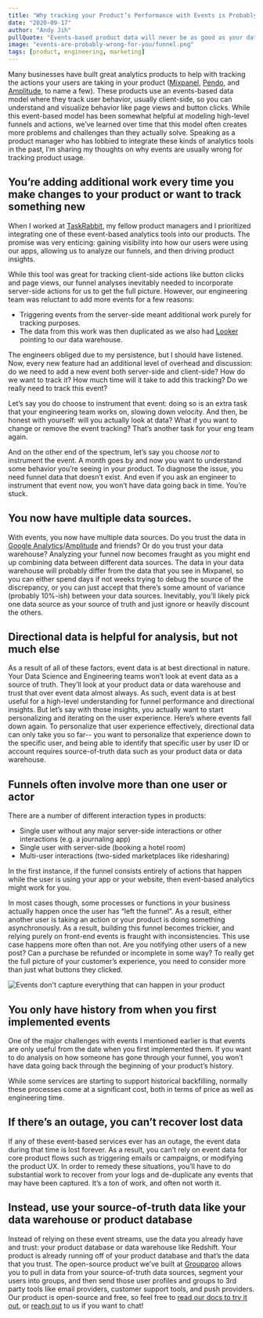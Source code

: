```yaml
---
title: "Why tracking your Product’s Performance with Events is Probably Wrong"
date: "2020-09-17"
author: "Andy Jih"
pullQuote: "Events-based product data will never be as good as your data warehouse"
image: "events-are-probably-wrong-for-you/funnel.png"
tags: [product, engineering, marketing]
---
```


Many businesses have built great analytics products to help with tracking the actions your users are taking in your product ([Mixpanel](http://mixpanel.com), [Pendo](http://pendo.io), and [Amplitude](http://amplitude.com), to name a few). These products use an events-based data model where they track user behavior, usually client-side, so you can understand and visualize behavior like page views and button clicks. While this event-based model has been somewhat helpful at modeling high-level funnels and actions, we’ve learned over time that this model often creates more problems and challenges than they actually solve. Speaking as a product manager who has lobbied to integrate these kinds of analytics tools in the past, I’m sharing my thoughts on why events are usually wrong for tracking product usage.

## **You’re adding additional work every time you make changes to your product or want to track something new**

When I worked at [TaskRabbit](http://taskrabbit.com), my fellow product managers and I prioritized integrating one of these event-based analytics tools into our products. The promise was very enticing: gaining visibility into how our users were using our apps, allowing us to analyze our funnels, and then driving product insights.

While this tool was great for tracking client-side actions like button clicks and page views, our funnel analyses inevitably needed to incorporate server-side actions for us to get the full picture. However, our engineering team was reluctant to add more events for a few reasons:

- Triggering events from the server-side meant additional work purely for tracking purposes.
- The data from this work was then duplicated as we also had [Looker](http://looker.com) pointing to our data warehouse.

The engineers obliged due to my persistence, but I should have listened. Now, every new feature had an additional level of overhead and discussion: do we need to add a new event both server-side and client-side? How do we want to track it? How much time will it take to add this tracking? Do we really need to track this event?

Let’s say you do choose to instrument that event: doing so is an extra task that your engineering team works on, slowing down velocity. And then, be honest with yourself: will you actually look at data? What if you want to change or remove the event tracking? That’s another task for your eng team again.

And on the other end of the spectrum, let’s say you choose _not_ to instrument the event. A month goes by and now you want to understand some behavior you’re seeing in your product. To diagnose the issue, you need funnel data that doesn’t exist. And even if you ask an engineer to instrument that event now, you won’t have data going back in time. You’re stuck.

## **You now have multiple data sources.**

With events, you now have multiple data sources. Do you trust the data in [Google Analytics](http://analytics.google.com)/[Amplitude](http://amplitude.com) and friends? Or do you trust your data warehouse? Analyzing your funnel now becomes fraught as you might end up combining data between different data sources. The data in your data warehouse will probably differ from the data that you see in Mixpanel, so you can either spend days if not weeks trying to debug the source of the discrepancy, or you can just accept that there’s some amount of variance (probably 10%-ish) between your data sources. Inevitably, you’ll likely pick one data source as your source of truth and just ignore or heavily discount the others.

## **Directional data is helpful for analysis, but not much else**

As a result of all of these factors, event data is at best directional in nature. Your Data Science and Engineering teams won’t look at event data as a source of truth. They’ll look at your product data or data warehouse and trust that over event data almost always. As such, event data is at best useful for a high-level understanding for funnel performance and directional insights. But let’s say with those insights, you actually want to start personalizing and iterating on the user experience. Here’s where events fall down again. To personalize that user experience effectively, directional data can only take you so far-- you want to personalize that experience down to the specific user, and being able to identify that specific user by user ID or account requires source-of-truth data such as your product data or data warehouse.

## **Funnels often involve more than one user or actor**

There are a number of different interaction types in products:

- Single user without any major server-side interactions or other interactions (e.g. a journaling app)
- Single user with server-side (booking a hotel room)
- Multi-user interactions (two-sided marketplaces like ridesharing)

In the first instance, if the funnel consists entirely of actions that happen while the user is using your app or your website, then event-based analytics might work for you.

In most cases though, some processes or functions in your business actually happen once the user has “left the funnel”. As a result, either another user is taking an action or your product is doing something asynchronously. As a result, building this funnel becomes trickier, and relying purely on front-end events is fraught with inconsistencies. This use case happens more often than not. Are you notifying other users of a new post? Can a purchase be refunded or incomplete in some way? To really get the full picture of your customer’s experience, you need to consider more than just what buttons they clicked.

<Image
  centered
  maxHeight={1000}
  alt="Events don't capture everything that can happen in your product"
  src="events-are-probably-wrong-for-you/funnel.png"
/>

## **You only have history from when you first implemented events**

One of the major challenges with events I mentioned earlier is that events are only useful from the date when you first implemented them. If you want to do analysis on how someone has gone through your funnel, you won’t have data going back through the beginning of your product’s history.

While some services are starting to support historical backfilling, normally these processes come at a significant cost, both in terms of price as well as engineering time.

## **If there’s an outage, you can’t recover lost data**

If any of these event-based services ever has an outage, the event data during that time is lost forever. As a result, you can’t rely on event data for core product flows such as triggering emails or campaigns, or modifying the product UX. In order to remedy these situations, you’ll have to do substantial work to recover from your logs and de-duplicate any events that may have been captured. It’s a ton of work, and often not worth it.

## **Instead, use your source-of-truth data like your data warehouse or product database**

Instead of relying on these event streams, use the data you already have and trust: your product database or data warehouse like Redshift. Your product is already running off of your product database and that’s the data that you trust. The open-source product we’ve built at [Grouparoo](https://github.com/grouparoo/grouparoo) allows you to pull in data from your source-of-truth data sources, segment your users into groups, and then send those user profiles and groups to 3rd party tools like email providers, customer support tools, and push providers. Our product is open-source and free, so feel free to [read our docs to try it out](https://www.grouparoo.com/docs), or [reach out](https://www.grouparoo.com/meet) to us if you want to chat!
